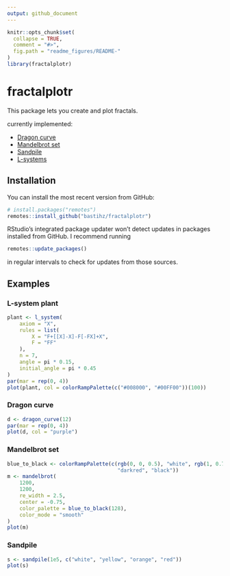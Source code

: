 ```yaml
---
output: github_document
---
```


<!-- README.md is generated from README.Rmd. Please edit that file -->

```r
knitr::opts_chunk$set(
  collapse = TRUE,
  comment = "#>",
  fig.path = "readme_figures/README-"
)
library(fractalplotr)
```


# fractalplotr

This package lets you create and plot fractals.

currently implemented:

* [Dragon curve](https://en.wikipedia.org/wiki/Dragon_curve)
* [Mandelbrot set](https://en.wikipedia.org/wiki/Mandelbrot_set)
* [Sandpile](https://en.wikipedia.org/wiki/Abelian_sandpile_model)
* [L-systems](https://en.wikipedia.org/wiki/L-system)


## Installation

You can install the most recent version from GitHub:
``` r
# install.packages("remotes")
remotes::install_github("bastihz/fractalplotr")
```
RStudio's integrated package updater won't detect updates in packages installed from GitHub. I recommend running
``` r
remotes::update_packages()
```
in regular intervals to check for updates from those sources.


## Examples

### L-system plant

```r
plant <- l_system(
    axiom = "X",
    rules = list(
        X = "F+[[X]-X]-F[-FX]+X",
        F = "FF"
    ),
    n = 7,
    angle = pi * 0.15,
    initial_angle = pi * 0.45
)
par(mar = rep(0, 4))
plot(plant, col = colorRampPalette(c("#008000", "#00FF00"))(100))
```


### Dragon curve

```r
d <- dragon_curve(12)
par(mar = rep(0, 4))
plot(d, col = "purple")
```


### Mandelbrot set

```r
blue_to_black <- colorRampPalette(c(rgb(0, 0, 0.5), "white", rgb(1, 0.75, 0), 
                                    "darkred", "black"))
m <- mandelbrot(
    1200, 
    1200,
    re_width = 2.5,
    center = -0.75,
    color_palette = blue_to_black(128),
    color_mode = "smooth"
)
plot(m)
```


### Sandpile

```r
s <- sandpile(1e5, c("white", "yellow", "orange", "red"))
plot(s)
```
